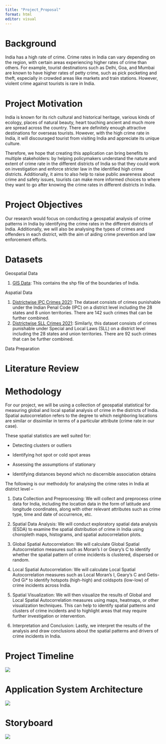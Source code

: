 ```yaml
---
title: "Project_Proposal"
format: html
editor: visual
---
```


# Background

India has a high rate of crime. Crime rates in India can vary depending on the region, with certain areas experiencing higher rates of crime than others. For example, tourist destinations such as Delhi, Goa, and Mumbai are known to have higher rates of petty crime, such as pick pocketing and theft, especially in crowded areas like markets and train stations. However, violent crime against tourists is rare in India.

# Project Motivation

India is known for its rich cultural and historical heritage, various kinds of ecology, places of natural beauty, heart touching ancient and much more are spread across the country. There are definitely enough attractive destinations for overseas tourists. However, with the high crime rate in India, it will discouraged tourist from visiting India and appreciate its unique culture.

Therefore, we hope that creating this application can bring benefits to multiple stakeholders: by helping policymakers understand the nature and extent of crime rate in the different districts of India so that they could work on investigation and enforce stricter law in the identified high crime districts. Additionally, it aims to also help to raise public awareness about crime and safety issues, tourists can make more informed choices to where they want to go after knowing the crime rates in different districts in India.

# Project Objectives

Our research would focus on conducting a geospatial analysis of crime patterns in India by identifying the crime rates in the different districts of India. Additionally, we will also be analysing the types of crimes and offenders in each district, with the aim of aiding crime prevention and law enforcement efforts.

# Datasets

Geospatial Data

1.  [GIS Data](https://www.kaggle.com/datasets/nehaprabhavalkar/india-gis-data): This contains the shp file of the boundaries of India.

Aspatial Data

1.  [Districtwise IPC Crimes 2021](https://ncrb.gov.in/sites/default/files/CII-2021/1%20Districtwise%20IPC%20Crimes_2021.xlsx): The dataset consists of crimes punishable under the Indian Penal Code (IPC) on a district level including the 28 states and 8 union territories. There are 142 such crimes that can be further combined.
2.  [Districtwise SLL Crimes 2021](https://ncrb.gov.in/sites/default/files/CII-2021/2%20Districtwise%20SLL%20Crimes_2021.xlsx): Similarly, this dataset consists of crimes punishable under Special and Local Laws (SLL) on a district level including the 28 states and union territories. There are 92 such crimes that can be further combined.

Data Preparation

# Literature Review

# Methodology

For our project, we will be using a collection of geospatial statistical for measuring global and local spatial analysis of crime in the districts of India. Spatial autocorrelation refers to the degree to which neighboring locations are similar or dissimilar in terms of a particular attribute (crime rate in our case).

These spatial statistics are well suited for:

-   Detecting clusters or outliers

-   Identifying hot spot or cold spot areas

-   Assessing the assumptions of stationary

-   Identifying distances beyond which no discernible association obtains

The following is our methodoly for analysing the crime rates in India at district level --

1.  Data Collection and Preprocessing: We will collect and preprocess crime data for India, including the location data in the form of latitude and longitude coordinates, along with other relevant attributes such as crime type, time and date of occurrence, etc.

2.  Spatial Data Analysis: We will conduct exploratory spatial data analysis (ESDA) to examine the spatial distribution of crime in India using choropleth maps, histograms, and spatial autocorrelation plots.

3.  Global Spatial Autocorrelation: We will calculate Global Spatial Autocorrelation measures such as Moran's I or Geary's C to identify whether the spatial pattern of crime incidents is clustered, dispersed or random.

4.  Local Spatial Autocorrelation: We will calculate Local Spatial Autocorrelation measures such as Local Moran's I, Geary's C and Getis-Ord Gi\* to identify hotspots (high-high) and coldspots (low-low) of crime incidents across India.

5.  Spatial Visualization: We will then visualize the results of Global and Local Spatial Autocorrelation measures using maps, heatmaps, or other visualization techniques. This can help to identify spatial patterns and clusters of crime incidents and to highlight areas that may require further investigation or intervention.

6.  Interpretation and Conclusion: Lastly, we interpret the results of the analysis and draw conclusions about the spatial patterns and drivers of crime incidents in India.

# Project Timeline

![](/images/image-1961687231.png){fig-align="center"}

# Application System Architecture

![](/images/image-843937388.png){fig-align="center"}

# Storyboard

![](/images/image-1076812331.png){fig-align="center"}
